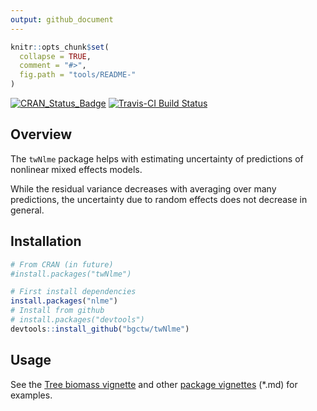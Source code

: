 ```yaml
---
output: github_document
---
```


<!-- 
README.md is generated from README.Rmd. Please edit that file
rmarkdown::render(
  "README.Rmd", output_format = rmarkdown::github_document(html_preview = FALSE)) 
-->


```r
knitr::opts_chunk$set(
  collapse = TRUE,
  comment = "#>",
  fig.path = "tools/README-"
)
```

[![CRAN_Status_Badge](http://www.r-pkg.org/badges/version/twNlme)](http://cran.r-project.org/package=twNlme)
[![Travis-CI Build Status](https://travis-ci.org/bgctw/twNlme.svg?branch=master)](https://travis-ci.org/bgctw/twNlme)


## Overview

The `twNlme` package helps with estimating uncertainty of predictions 
of nonlinear mixed effects models.

While the residual variance decreases with averaging over many
predictions, the uncertainty due to random effects does not 
decrease in general.

## Installation

```r
# From CRAN (in future)
#install.packages("twNlme")

# First install dependencies
install.packages("nlme")
# Install from github
# install.packages("devtools")
devtools::install_github("bgctw/twNlme")
```

## Usage

See the 
[Tree biomass vignette](https://github.com/bgctw/twNlme/blob/master/vignettes/TreeBiomassExample.md) and other
[package vignettes](https://github.com/bgctw/twNlme/blob/master/vignettes/) 
(*.md) for  examples.
